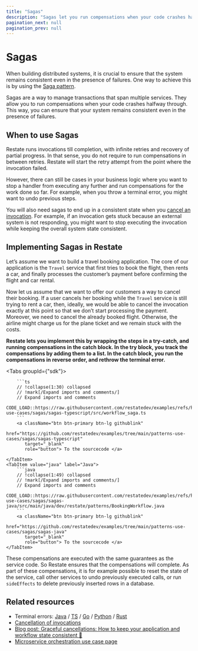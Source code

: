 ```yaml
---
title: "Sagas"
description: "Sagas let you run compensations when your code crashes halfway through."
pagination_next: null
pagination_prev: null
---
```



# Sagas

When building distributed systems, it is crucial to ensure that the system remains consistent even in the presence of failures.
One way to achieve this is by using the [Saga pattern](https://learn.microsoft.com/en-us/azure/architecture/reference-architectures/saga/saga).

Sagas are a way to manage transactions that span multiple services.
They allow you to run compensations when your code crashes halfway through.
This way, you can ensure that your system remains consistent even in the presence of failures.

## When to use Sagas

Restate runs invocations till completion, with infinite retries and recovery of partial progress.
In that sense, you do not require to run compensations in between retries. Restate will start the retry attempt from the point where the invocation failed.

However, there can still be cases in your business logic where you want to stop a handler from executing any further and run compensations for the work done so far.
For example, when you throw a terminal error, you might want to undo previous steps.

You will also need sagas to end up in a consistent state when you [cancel an invocation](operate/invocation#cancelling-invocations).
For example, if an invocation gets stuck because an external system is not responding, you might want to stop executing the invocation while keeping the overall system state consistent.

## Implementing Sagas in Restate

Let’s assume we want to build a travel booking application.
The core of our application is the `Travel` service that first tries to book the flight, then rents a car, and finally processes the customer’s payment before confirming the flight and car rental.

Now let us assume that we want to offer our customers a way to cancel their booking.
If a user cancels her booking while the `Travel` service is still trying to rent a car, then, ideally, we would be able to cancel the invocation exactly at this point so that we don’t start processing the payment.
Moreover, we need to cancel the already booked flight.
Otherwise, the airline might charge us for the plane ticket and we remain stuck with the costs.

**Restate lets you implement this by wrapping the steps in a try-catch, and running compensations in the catch block.
In the try block, you track the compensations by adding them to a list.
In the catch block, you run the compensations in reverse order, and rethrow the terminal error.**

<Tabs groupId={"sdk"}>
    <TabItem value="typescript" label="TypeScript">

        ```ts
        // !collapse(1:30) collapsed
        // !mark[/Expand imports and comments/]
        // Expand imports and comments
        CODE_LOAD::https://raw.githubusercontent.com/restatedev/examples/refs/heads/main/patterns-use-cases/sagas/sagas-typescript/src/workflow_saga.ts
        ```
        <a className="btn btn-primary btn-lg githublink"
           href="https://github.com/restatedev/examples/tree/main/patterns-use-cases/sagas/sagas-typescript"
           target="_blank"
           role="button"> To the sourcecode </a>

    </TabItem>
    <TabItem value="java" label="Java">
        ```java
        // !collapse(1:49) collapsed
        // !mark[/Expand imports and comments/]
        // Expand imports and comments
        CODE_LOAD::https://raw.githubusercontent.com/restatedev/examples/refs/heads/main/patterns-use-cases/sagas/sagas-java/src/main/java/dev/restate/patterns/BookingWorkflow.java
        ```
        <a className="btn btn-primary btn-lg githublink"
           href="https://github.com/restatedev/examples/tree/main/patterns-use-cases/sagas/sagas-java"
           target="_blank"
           role="button"> To the sourcecode </a>
    </TabItem>
</Tabs>


These compensations are executed with the same guarantees as the service code. So Restate ensures that the compensations will complete.
As part of these compensations, it is for example possible to reset the state of the service, call other services to undo previously executed calls, or run `sideEffects` to delete previously inserted rows in a database.


## Related resources

- Terminal errors: [Java](/develop/java/error-handling) / [TS](/develop/ts/error-handling) / [Go](/develop/go/error-handling) / [Python](/develop/python/error-handling)  / [Rust](https://docs.rs/restate-sdk/latest/restate_sdk/errors/index.html)
- [Cancellation of invocations](operate/invocation#cancelling-invocations)
- [Blog post: Graceful cancellations: How to keep your application and workflow state consistent 💪](https://restate.dev/blog/graceful-cancellations-how-to-keep-your-application-and-workflow-state-consistent/)
- [Microservice orchestration use case page](/use-cases/microservice-orchestration)